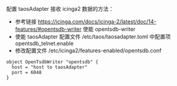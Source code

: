 
配置 taosAdapter 接收 icinga2 数据的方法：

- 参考链接 https://icinga.com/docs/icinga-2/latest/doc/14-features/#opentsdb-writer 使能 opentsdb-writer
- 使能 taosAdapter 配置文件 /etc/taos/taosadapter.toml 中配置项 opentsdb_telnet.enable
- 修改配置文件 /etc/icinga2/features-enabled/opentsdb.conf

```
object OpenTsdbWriter "opentsdb" {
  host = "host to taosAdapter"
  port = 6048
}
```

